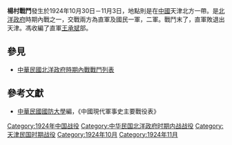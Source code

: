 {{Infobox Military Conflict|
campaign=|
image=|
caption=|
conflict=楊村戰鬥|
date=1924年10月30日－11月3日|
place=[[中國|中國]]天津北方一帶|
result=直軍旅長潘鴻鈞遭俘，吳佩孚離開天津，馮玉祥軍隊進入天津|
combatant1=直軍|
combatant2=國民一軍，國民二軍| 
commander1=[[吳佩孚|吳佩孚]]|
commander2=[[馮玉祥|馮玉祥]]，[[胡景翼|胡景翼]]|
strength1=|
strength2=|
casualties1=|
casualties2=|
}}
'''楊村戰鬥'''發生於1924年10月30日－11月3日，地點則是在[[中國|中國]]天津北方一帶。是[[北洋政府|北洋政府]]時期內戰之一，交戰兩方為直軍及國民一軍，二軍。戰鬥末了，直軍敗退出天津。馮收編了直軍[[王承斌|王承斌]]部。
==參見==
*[[中華民國北洋政府時期內戰戰鬥列表|中華民國北洋政府時期內戰戰鬥列表]]
==參考文獻==
*[[中華民國|中華民國]][[國防大學_(臺灣)|國防大學]]編，《中國現代軍事史主要戰役表》

[[Category:1924年中国战役|Category:1924年中国战役]]
[[Category:中华民国北洋政府时期内战战役|Category:中华民国北洋政府时期内战战役]]
[[Category:天津民国时期战役|Category:天津民国时期战役]]
[[Category:1924年10月|Category:1924年10月]]
[[Category:1924年11月|Category:1924年11月]]